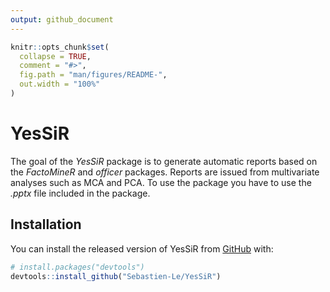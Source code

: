 ```yaml
---
output: github_document
---
```


<!-- README.md is generated from README.Rmd. Please edit that file -->

```r
knitr::opts_chunk$set(
  collapse = TRUE,
  comment = "#>",
  fig.path = "man/figures/README-",
  out.width = "100%"
)
```

# YesSiR

<!-- badges: start -->
<!-- badges: end -->

The goal of the *YesSiR* package is to generate automatic reports based on the *FactoMineR* and *officer* packages. Reports are issued from multivariate analyses such as MCA and PCA. To use the package you have to use the *.pptx* file included in the package. 

## Installation

You can install the released version of YesSiR from [GitHub](https://github.com/) with:

``` r
# install.packages("devtools")
devtools::install_github("Sebastien-Le/YesSiR")
```
